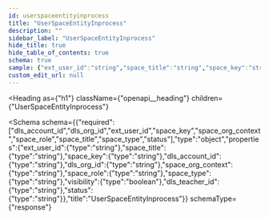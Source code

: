 ```yaml
---
id: userspaceentityinprocess
title: "UserSpaceEntityInprocess"
description: ""
sidebar_label: "UserSpaceEntityInprocess"
hide_title: true
hide_table_of_contents: true
schema: true
sample: {"ext_user_id":"string","space_title":"string","space_key":"string","dls_account_id":"string","dls_org_id":"string","space_org_context":"string","space_role":"string","space_type":"string","visibility":true,"dls_teacher_id":"string","status":"string"}
custom_edit_url: null
---
```



<Heading
  as={"h1"}
  className={"openapi__heading"}
  children={"UserSpaceEntityInprocess"}
>
</Heading>





<Schema
  schema={{"required":["dls_account_id","dls_org_id","ext_user_id","space_key","space_org_context","space_role","space_title","space_type","status"],"type":"object","properties":{"ext_user_id":{"type":"string"},"space_title":{"type":"string"},"space_key":{"type":"string"},"dls_account_id":{"type":"string"},"dls_org_id":{"type":"string"},"space_org_context":{"type":"string"},"space_role":{"type":"string"},"space_type":{"type":"string"},"visibility":{"type":"boolean"},"dls_teacher_id":{"type":"string"},"status":{"type":"string"}},"title":"UserSpaceEntityInprocess"}}
  schemaType={"response"}
>
  
</Schema>
            